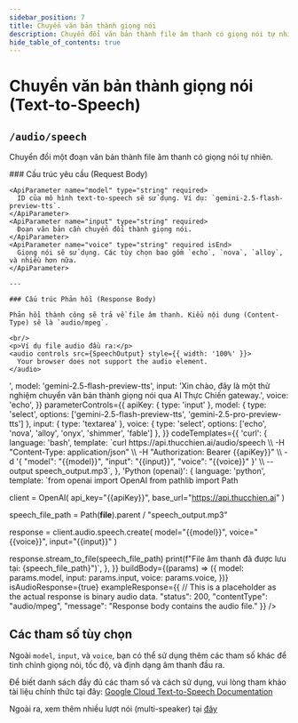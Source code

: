```yaml
---
sidebar_position: 7
title: Chuyển văn bản thành giọng nói
description: Chuyển đổi văn bản thành file âm thanh có giọng nói tự nhiên.
hide_table_of_contents: true
---
```



# Chuyển văn bản thành giọng nói (Text-to-Speech)

## <Badge method="POST" /> `/audio/speech`

Chuyển đổi một đoạn văn bản thành file âm thanh có giọng nói tự nhiên.

<ApiReferenceLayout>
  <LeftColumn>
    ### Cấu trúc yêu cầu (Request Body)

    <ApiParameter name="model" type="string" required>
      ID của mô hình text-to-speech sẽ sử dụng. Ví dụ: `gemini-2.5-flash-preview-tts`.
    </ApiParameter>
    <ApiParameter name="input" type="string" required>
      Đoạn văn bản cần chuyển đổi thành giọng nói.
    </ApiParameter>
    <ApiParameter name="voice" type="string" required isEnd>
      Giọng nói sẽ sử dụng. Các tùy chọn bao gồm `echo`, `nova`, `alloy`, và nhiều hơn nữa.
    </ApiParameter>

    ---

    ### Cấu trúc Phản hồi (Response Body)

    Phản hồi thành công sẽ trả về file âm thanh. Kiểu nội dung (Content-Type) sẽ là `audio/mpeg`.

    <br/>
    <p>Ví dụ file audio đầu ra:</p>
    <audio controls src={SpeechOutput} style={{ width: '100%' }}>
      Your browser does not support the audio element.
    </audio>

  </LeftColumn>
  <RightColumn>
    <InteractiveApiRequest
      apiUrl="https://api.thucchien.ai/audio/speech"
      initialParameters={{
        apiKey: '<your_api_key>',
        model: 'gemini-2.5-flash-preview-tts',
        input: 'Xin chào, đây là một thử nghiệm chuyển văn bản thành giọng nói qua AI Thực Chiến gateway.',
        voice: 'echo',
      }}
      parameterControls={{
        apiKey: { type: 'input' },
        model: { type: 'select', options: ['gemini-2.5-flash-preview-tts', 'gemini-2.5-pro-preview-tts'] },
        input: { type: 'textarea' },
        voice: { type: 'select', options: ['echo', 'nova', 'alloy', 'onyx', 'shimmer', 'fable'] },
      }}
      codeTemplates={{
        'curl': {
          language: 'bash',
          template: `curl https://api.thucchien.ai/audio/speech \\
  -H "Content-Type: application/json" \\
  -H "Authorization: Bearer {{apiKey}}" \\
  -d '{
    "model": "{{model}}",
    "input": "{{input}}",
    "voice": "{{voice}}"
  }' \\
  --output speech_output.mp3`,
        },
        'Python (openai)': {
          language: 'python',
          template: `from openai import OpenAI
from pathlib import Path

client = OpenAI(
    api_key="{{apiKey}}",
    base_url="https://api.thucchien.ai"
)

speech_file_path = Path(__file__).parent / "speech_output.mp3"

response = client.audio.speech.create(
  model="{{model}}",
  voice="{{voice}}",
  input="{{input}}"
)

response.stream_to_file(speech_file_path)
print(f"File âm thanh đã được lưu tại: {speech_file_path}")`,
        },
      }}
      buildBody={(params) => ({
        model: params.model,
        input: params.input,
        voice: params.voice,
      })}
      isAudioResponse={true}
      exampleResponse={{
        // This is a placeholder as the actual response is binary audio data.
        "status": 200,
        "contentType": "audio/mpeg",
        "message": "Response body contains the audio file."
      }}
    />
  </RightColumn>
</ApiReferenceLayout>

## Các tham số tùy chọn

Ngoài `model`, `input`, và `voice`, bạn có thể sử dụng thêm các tham số khác để tinh chỉnh giọng nói, tốc độ, và định dạng âm thanh đầu ra.

Để biết danh sách đầy đủ các tham số và cách sử dụng, vui lòng tham khảo tài liệu chính thức tại đây: [Google Cloud Text-to-Speech Documentation](https://cloud.google.com/text-to-speech/docs/gemini-tts#examples)

Ngoài ra, xem thêm nhiều lượt nói (multi-speaker) tại [đây](https://ai.google.dev/gemini-api/docs/speech-generation#multi-speaker)
